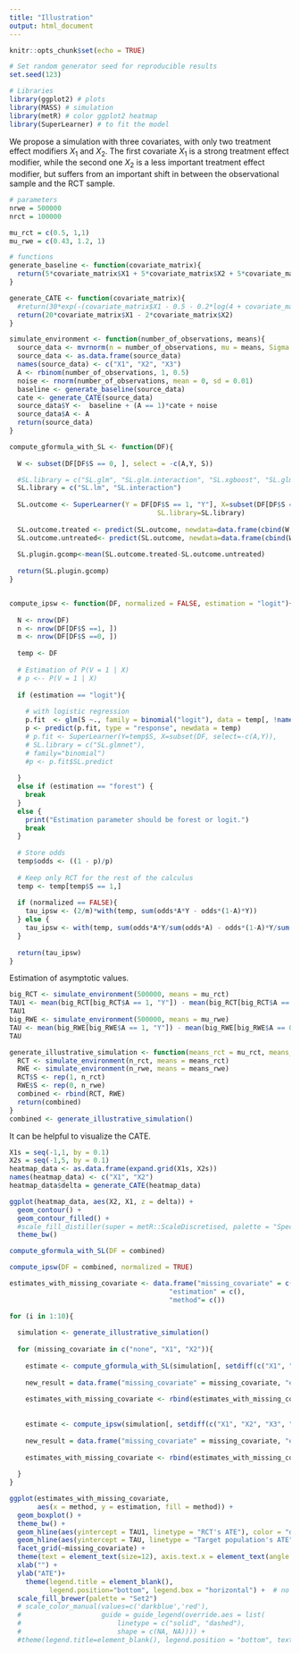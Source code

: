 ```yaml
---
title: "Illustration"
output: html_document
---
```


```r
knitr::opts_chunk$set(echo = TRUE)
```

```r
# Set random generator seed for reproducible results
set.seed(123)

# Libraries
library(ggplot2) # plots
library(MASS) # simulation
library(metR) # color ggplot2 heatmap
library(SuperLearner) # to fit the model
```

We propose a simulation with three covariates, with only two treatment effect modifiers $X_1$ and $X_2$. The first covariate $X_1$ is a strong treatment effect modifier, while the second one $X_2$ is a less important treatment effect modifier, but suffers from an important shift in between the observational sample and the RCT sample.


```r
# parameters
nrwe = 500000
nrct = 100000

mu_rct = c(0.5, 1,1)
mu_rwe = c(0.43, 1.2, 1)

# functions
generate_baseline <- function(covariate_matrix){
  return(5*covariate_matrix$X1 + 5*covariate_matrix$X2 + 5*covariate_matrix$X3)
}

generate_CATE <- function(covariate_matrix){
  #return(30*exp(-(covariate_matrix$X1 - 0.5 - 0.2*log(4 + covariate_matrix$X2))**2/2))
  return(20*covariate_matrix$X1 - 2*covariate_matrix$X2)
}

simulate_environment <- function(number_of_observations, means){
  source_data <- mvrnorm(n = number_of_observations, mu = means, Sigma = diag(1, 3, 3))
  source_data <- as.data.frame(source_data)
  names(source_data) <- c("X1", "X2", "X3")
  A <- rbinom(number_of_observations, 1, 0.5)
  noise <- rnorm(number_of_observations, mean = 0, sd = 0.01)
  baseline <- generate_baseline(source_data)
  cate <- generate_CATE(source_data)
  source_data$Y <-  baseline + (A == 1)*cate + noise
  source_data$A <- A
  return(source_data)
}

compute_gformula_with_SL <- function(DF){
  
  W <- subset(DF[DF$S == 0, ], select = -c(A,Y, S))

  #SL.library = c("SL.glm", "SL.glm.interaction", "SL.xgboost", "SL.glmnet", "SL.ranger")
  SL.library = c("SL.lm", "SL.interaction")
    
  SL.outcome <- SuperLearner(Y = DF[DF$S == 1, "Y"], X=subset(DF[DF$S == 1,], select = -c(Y,S)),
                                     SL.library=SL.library)
  
  SL.outcome.treated <- predict(SL.outcome, newdata=data.frame(cbind(W, A=rep(1,nrow(W)))))$pred
  SL.outcome.untreated<- predict(SL.outcome, newdata=data.frame(cbind(W,A=rep(0,nrow(W)))))$pred
  
  SL.plugin.gcomp<-mean(SL.outcome.treated-SL.outcome.untreated)
  
  return(SL.plugin.gcomp)
}


compute_ipsw <- function(DF, normalized = FALSE, estimation = "logit"){
  
  N <- nrow(DF)
  n <- nrow(DF[DF$S ==1, ])
  m <- nrow(DF[DF$S ==0, ])
  
  temp <- DF
  
  # Estimation of P(V = 1 | X)
  # p <-- P(V = 1 | X) 
  
  if (estimation == "logit"){
    
    # with logistic regression
    p.fit  <- glm(S ~., family = binomial("logit"), data = temp[, !names(temp) %in% c("A", "Y")])
    p <- predict(p.fit, type = "response", newdata = temp)
    # p.fit <- SuperLearner(Y=temp$S, X=subset(DF, select=-c(A,Y)),
    # SL.library = c("SL.glmnet"),
    # family="binomial")
    #p <- p.fit$SL.predict
    
  } 
  else if (estimation == "forest") {
    break
  } 
  else {
    print("Estimation parameter should be forest or logit.")
    break
  }
  
  # Store odds
  temp$odds <- ((1 - p)/p)
  
  # Keep only RCT for the rest of the calculus
  temp <- temp[temp$S == 1,]
  
  if (normalized == FALSE){
    tau_ipsw <- (2/m)*with(temp, sum(odds*A*Y - odds*(1-A)*Y))  
  } else {
    tau_ipsw <- with(temp, sum(odds*A*Y/sum(odds*A) - odds*(1-A)*Y/sum(odds*(1-A))))
  }
  
  return(tau_ipsw)
}
```

Estimation of asymptotic values.

```r
big_RCT <- simulate_environment(500000, means = mu_rct)
TAU1 <- mean(big_RCT[big_RCT$A == 1, "Y"]) - mean(big_RCT[big_RCT$A == 0, "Y"])
TAU1
big_RWE <- simulate_environment(500000, means = mu_rwe)
TAU <- mean(big_RWE[big_RWE$A == 1, "Y"]) - mean(big_RWE[big_RWE$A == 0, "Y"])
TAU
```


```r
generate_illustrative_simulation <- function(means_rct = mu_rct, means_rwe = mu_rwe, n_rct = nrct, n_rwe = nrwe){
  RCT <- simulate_environment(n_rct, means = means_rct)
  RWE <- simulate_environment(n_rwe, means = means_rwe)
  RCT$S <- rep(1, n_rct)
  RWE$S <- rep(0, n_rwe)
  combined <- rbind(RCT, RWE)
  return(combined)
}
combined <- generate_illustrative_simulation()
```

It can be helpful to visualize the CATE.

```r
X1s = seq(-1,1, by = 0.1)
X2s = seq(-1,5, by = 0.1)
heatmap_data <- as.data.frame(expand.grid(X1s, X2s))
names(heatmap_data) <- c("X1", "X2")
heatmap_data$delta = generate_CATE(heatmap_data)
```


```r
ggplot(heatmap_data, aes(X2, X1, z = delta)) + 
  geom_contour() +
  geom_contour_filled() +
  #scale_fill_distiller(super = metR::ScaleDiscretised, palette = "Spectral") +
  theme_bw() 
```


```r
compute_gformula_with_SL(DF = combined)
```

```r
compute_ipsw(DF = combined, normalized = TRUE)
```


```r
estimates_with_missing_covariate <- data.frame("missing_covariate" = c(),
                                        "estimation" = c(),
                                        "method"= c())

for (i in 1:10){
  
  simulation <- generate_illustrative_simulation()
  
  for (missing_covariate in c("none", "X1", "X2")){
    
    estimate <- compute_gformula_with_SL(simulation[, setdiff(c("X1", "X2", "X3", "Y", "A", "S"), missing_covariate)])
    
    new_result = data.frame("missing_covariate" = missing_covariate, "estimation" = estimate, "method" = "g-formula")
    
    estimates_with_missing_covariate <- rbind(estimates_with_missing_covariate, new_result)
    
    
    estimate <- compute_ipsw(simulation[, setdiff(c("X1", "X2", "X3", "Y", "A", "S"), missing_covariate)], normalized = TRUE)
    
    new_result = data.frame("missing_covariate" = missing_covariate, "estimation" = estimate, "method" = "IPSW")
    
    estimates_with_missing_covariate <- rbind(estimates_with_missing_covariate, new_result)
    
  }  
}
```


```r
ggplot(estimates_with_missing_covariate, 
       aes(x = method, y = estimation, fill = method)) + 
  geom_boxplot() + 
  theme_bw() + 
  geom_hline(aes(yintercept = TAU1, linetype = "RCT's ATE"), color = "darkblue") +
  geom_hline(aes(yintercept = TAU, linetype = "Target population's ATE"), color = "red") +
  facet_grid(~missing_covariate) +
  theme(text = element_text(size=12), axis.text.x = element_text(angle = 45, vjust = 1, hjust=1)) +
  xlab("") +
  ylab("ATE")+
    theme(legend.title = element_blank(), 
          legend.position="bottom", legend.box = "horizontal") +  # no title in legend
  scale_fill_brewer(palette = "Set2")
  # scale_color_manual(values=c('darkblue','red'),
  #                    guide = guide_legend(override.aes = list(
  #                        linetype = c("solid", "dashed"),
  #                        shape = c(NA, NA)))) +
  #theme(legend.title=element_blank(), legend.position = "bottom", text = element_text(size=15), axis.title.x=element_blank(), axis.text.x=element_blank(), axis.ticks.x=element_blank())
```

